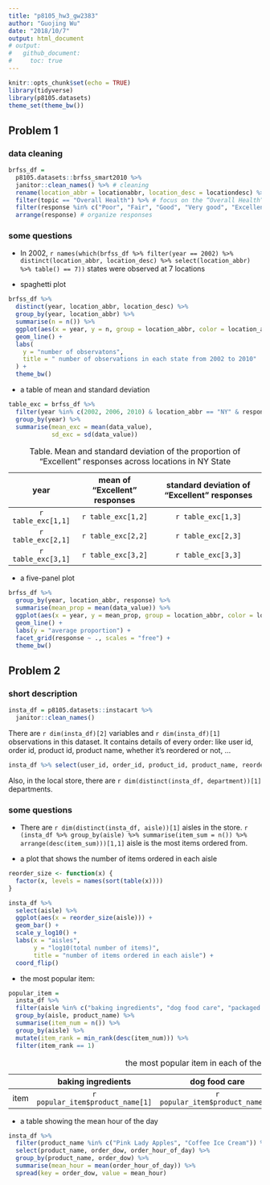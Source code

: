 ```yaml
---
title: "p8105_hw3_gw2383"
author: "Guojing Wu"
date: "2018/10/7"
output: html_document
# output:
#   github_document:
#     toc: true
---
```


```r
knitr::opts_chunk$set(echo = TRUE)
library(tidyverse)
library(p8105.datasets)
theme_set(theme_bw())
```

## Problem 1

### data cleaning

```r
brfss_df =
  p8105.datasets::brfss_smart2010 %>%
  janitor::clean_names() %>% # cleaning
  rename(location_abbr = locationabbr, location_desc = locationdesc) %>% # format the variable name
  filter(topic == "Overall Health") %>% # focus on the “Overall Health” topic
  filter(response %in% c("Poor", "Fair", "Good", "Very good", "Excellent")) %>% # choose response
  arrange(response) # organize responses
```

### some questions

* In 2002, `r names(which(brfss_df %>% filter(year == 2002) %>% distinct(location_abbr, location_desc) %>% select(location_abbr) %>% table() == 7))` states were observed at 7 locations

* spaghetti plot

```r
brfss_df %>%
  distinct(year, location_abbr, location_desc) %>%
  group_by(year, location_abbr) %>%
  summarise(n = n()) %>%
  ggplot(aes(x = year, y = n, group = location_abbr, color = location_abbr)) +
  geom_line() +
  labs(
    y = "number of observatons",
    title = " number of observations in each state from 2002 to 2010"
  ) +
  theme_bw()
```

* a table of mean and standard deviation

```r
table_exc = brfss_df %>%
  filter(year %in% c(2002, 2006, 2010) & location_abbr == "NY" & response == "Excellent") %>%
  group_by(year) %>%
  summarise(mean_exc = mean(data_value),
            sd_exc = sd(data_value))
```

: Table. Mean and standard deviation of the proportion of “Excellent” responses across locations in NY State

|year  |mean of “Excellent” responses|standard deviation of “Excellent” responses|
|:----:|:---------------------------:|:-----------------------------------------:|
|`r table_exc[1,1]`|`r table_exc[1,2]`|`r table_exc[1,3]`|
|`r table_exc[2,1]`|`r table_exc[2,2]`|`r table_exc[2,3]`|
|`r table_exc[3,1]`|`r table_exc[3,2]`|`r table_exc[3,3]`|

* a five-panel plot

```r
brfss_df %>%
  group_by(year, location_abbr, response) %>%
  summarise(mean_prop = mean(data_value)) %>%
  ggplot(aes(x = year, y = mean_prop, group = location_abbr, color = location_abbr)) +
  geom_line() +
  labs(y = "average proportion") +
  facet_grid(response ~ ., scales = "free") +
  theme_bw()
```

## Problem 2

### short description

```r
insta_df = p8105.datasets::instacart %>% 
  janitor::clean_names()
```

There are `r dim(insta_df)[2]` variables and `r dim(insta_df)[1]` observations in this dataset. It contains details of every order: like user id, order id, product id, product name, whether it's reordered or not, ...

```r
insta_df %>% select(user_id, order_id, product_id, product_name, reordered) %>% head(10)
```

Also, in the local store, there are `r dim(distinct(insta_df, department))[1]` departments.

### some questions

* There are `r dim(distinct(insta_df, aisle))[1]` aisles in the store. `r (insta_df %>% group_by(aisle) %>% summarise(item_sum = n()) %>% arrange(desc(item_sum)))[1,1]` aisle is the most items ordered from.

* a plot that shows the number of items ordered in each aisle

```r
reorder_size <- function(x) {
  factor(x, levels = names(sort(table(x))))
}

insta_df %>% 
  select(aisle) %>% 
  ggplot(aes(x = reorder_size(aisle))) +
  geom_bar() +
  scale_y_log10() +
  labs(x = "aisles", 
       y = "log10(total number of items)", 
       title = "number of items ordered in each aisle") +
  coord_flip()
```

* the most popular item:

```r
popular_item = 
  insta_df %>% 
  filter(aisle %in% c("baking ingredients", "dog food care", "packaged vegetables fruits")) %>% 
  group_by(aisle, product_name) %>% 
  summarise(item_num = n()) %>% 
  group_by(aisle) %>% 
  mutate(item_rank = min_rank(desc(item_num))) %>% 
  filter(item_rank == 1)
```

: the most popular item in each of the aisles

|     |baking ingredients|dog food care|packaged vegetables fruits|
|:---:|:----------------:|:-----------:|:------------------------:|
|item |`r popular_item$product_name[1]`|`r popular_item$product_name[2]`|`r popular_item$product_name[3]`|

* a table showing the mean hour of the day

```r
insta_df %>% 
  filter(product_name %in% c("Pink Lady Apples", "Coffee Ice Cream")) %>% 
  select(product_name, order_dow, order_hour_of_day) %>% 
  group_by(product_name, order_dow) %>% 
  summarise(mean_hour = mean(order_hour_of_day)) %>% 
  spread(key = order_dow, value = mean_hour)
```

